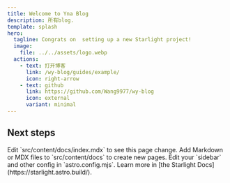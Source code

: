 ```yaml
---
title: Welcome to Yna Blog
description: 所有blog.
template: splash
hero:
  tagline: Congrats on  setting up a new Starlight project!
  image:
    file: ../../assets/logo.webp
  actions:
    - text: 打开博客
      link: /wy-blog/guides/example/
      icon: right-arrow
    - text: github
      link: https://github.com/Wang9977/wy-blog
      icon: external
      variant: minimal
---
```



## Next steps

<CardGrid stagger>
  <Card title="Update content" icon="pencil">
    Edit `src/content/docs/index.mdx` to see this page change.
  </Card>
  <Card title="Add new content" icon="add-document">
    Add Markdown or MDX files to `src/content/docs` to create new pages.
  </Card>
  <Card title="Configure your site" icon="setting">
    Edit your `sidebar` and other config in `astro.config.mjs`.
  </Card>
  <Card title="Read the docs" icon="open-book">
    Learn more in [the Starlight Docs](https://starlight.astro.build/).
  </Card>
</CardGrid>
